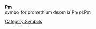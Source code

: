 '''Pm'''<br>{{chemistry}} symbol for [[promethium]]
[[Category:Symbols]]
[[de:pm]]
[[ja:Pm]]
[[pl:Pm]]